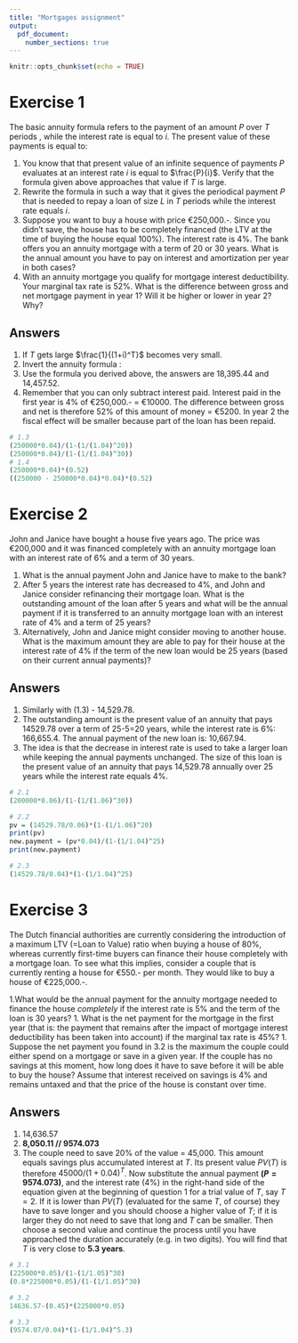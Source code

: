 ```yaml
---
title: "Mortgages assignment"
output:
  pdf_document:
    number_sections: true
---
```


```r
knitr::opts_chunk$set(echo = TRUE)
```

# Exercise 1

The basic annuity formula refers to the payment of an amount $P$ over $T$ periods , while the interest rate is equal to $i$. The present value of these payments is equal to:

\begin{equation}
L = \frac{p}{i}[1 - \frac{1}{(1+i)^T}]
\end{equation}


1. You know that that present value of an infinite sequence of payments $P$ evaluates at an interest rate $i$ is equal to $\frac{P}{i}$. Verify that the formula given above approaches that value if $T$ is large.
1. Rewrite the formula in such a way that it gives the periodical payment $P$ that is needed to repay a loan of size $L$ in $T$ periods while the interest rate equals $i$.
1. Suppose you want to buy a house with price €250,000.-. Since you didn’t save, the house has to be completely financed (the LTV at the time of buying the house equal 100%). The interest rate is 4%. The bank offers you an annuity mortgage with a term of 20 or 30 years. What is the annual amount you have to pay on interest and amortization per year in both cases? 
1. With an annuity mortgage you qualify for mortgage interest deductibility. Your marginal tax rate is 52%. What is the difference between gross and net mortgage payment in year 1? Will it be higher or lower in year 2? Why?


## Answers
1. If $T$ gets large $\frac{1}{(1+i)^T}$ becomes very small. 
1. Invert the annuity formula : 
\begin{equation*}
p = \frac{L*i}{1 - \frac{1}{(1+i)^T}}
\end{equation*}
1. Use the formula you derived above, the answers are 18,395.44 and 14,457.52.
1. Remember that you can only subtract interest paid. Interest paid in the first year is 4% of €250,000.- = €10000. The difference between gross and net is therefore 52% of this amount of money = €5200. In year 2 the fiscal effect will be smaller because part of the loan has been repaid.
```r
# 1.3
(250000*0.04)/(1-(1/(1.04)^20))
(250000*0.04)/(1-(1/(1.04)^30))
# 1.4
(250000*0.04)*(0.52)
((250000 - 250000*0.04)*0.04)*(0.52)
```

# Exercise 2

John and Janice have bought a house five years ago. The price was €200,000 and it was financed completely with an annuity mortgage loan with an interest rate of 6% and a term of 30 years.

1. What is the annual payment John and Janice have to make to the bank?
1. After 5 years the interest rate has decreased to 4%, and John and Janice consider refinancing their mortgage loan. What is the outstanding amount of the loan after 5 years and what will be the annual payment if it is transferred to an annuity mortgage loan with an interest rate of 4% and a term of 25 years?
1. Alternatively, John and Janice might consider moving to another house. What is the maximum amount they are able to pay for their house at the interest rate of 4% if the term of the new loan would be 25 years (based on their current annual payments)?

## Answers
1. Similarly with (1.3) - 14,529.78.
1. The outstanding amount is the present value of an annuity that pays 14529.78 over a term of 25-5=20 years, while the interest rate is 6%: 166,655.4. The annual payment of the new loan is: 10,667.94.
1. The idea is that the decrease in interest rate is used to take a larger loan while keeping the annual payments unchanged. The size of this loan is the present value of an annuity that pays 14,529.78 annually over 25 years while the interest rate equals 4%. 


```r
# 2.1
(200000*0.06)/(1-(1/(1.06)^30))

# 2.2
pv = (14529.78/0.06)*(1-(1/1.06)^20)
print(pv)
new.payment = (pv*0.04)/(1-(1/1.04)^25)
print(new.payment)

# 2.3 
(14529.78/0.04)*(1-(1/1.04)^25)
```



# Exercise 3

The Dutch financial authorities are currently considering the introduction of a maximum LTV (=Loan to Value) ratio when buying a house of 80%, whereas currently first-time buyers can finance their house completely with a mortgage loan. To see what this implies, consider a couple that is currently renting a house for €550.- per month. They would like to buy a house of €225,000.-.

1.What would be the annual payment for the annuity mortgage needed to finance the house *completely* if the interest rate is 5% and the term of the loan is 30 years?
1. What is the net payment for the mortgage in the first year (that is: the payment that remains after the impact of mortgage interest deductibility has been taken into account) if the marginal tax rate is 45%?
1. Suppose the net payment you found in 3.2 is the maximum the couple could either spend on a mortgage or save in a given year. If the couple has no savings at this moment, how long does it have to save before it will be able to buy the house? Assume that interest received on savings is 4% and remains untaxed and that the price of the house is constant over time.

## Answers

1. 14,636.57
1. **8,050.11 // 9574.073 **
1. The couple need to save 20% of the value = 45,000. This amount equals savings plus accumulated interest at $T$.  Its present value $PV(T)$ is therefore $45000/(1+0.04)^T$. Now substitute the annual payment **$(P=9574.073)$**, and the interest rate (4%) in the right-hand side of the equation given at the beginning of question 1 for a trial value of $T$, say $T=2$. If it is lower than $PV(T)$ (evaluated for the same $T$, of course) they have to save longer and you should choose a higher value of $T$; if it is larger they do not need to save that long and $T$ can be smaller. Then choose a second value and continue the process until you have approached the duration accurately (e.g. in two digits).  You will find that $T$ is very close to **5.3 years**.   

```r
# 3.1
(225000*0.05)/(1-(1/1.05)^30)
(0.8*225000*0.05)/(1-(1/1.05)^30)

# 3.2
14636.57-(0.45)*(225000*0.05)

# 3.3
(9574.07/0.04)*(1-(1/1.04)^5.3)
```



